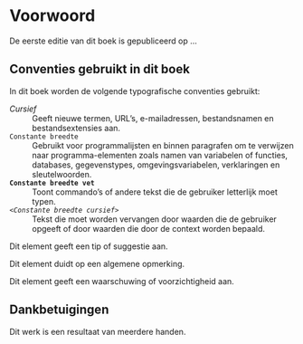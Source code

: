 # Voorwoord {.unnumbered}

De eerste editie van dit boek is gepubliceerd op ... 

## Conventies gebruikt in dit boek

In dit boek worden de volgende typografische conventies gebruikt:


*Cursief*
: Geeft nieuwe termen, URL's, e-mailadressen, bestandsnamen en bestandsextensies aan.


`Constante breedte`
: Gebruikt voor programmalijsten en binnen paragrafen om te verwijzen naar programma-elementen zoals namen van variabelen of functies, databases, gegevenstypes, omgevingsvariabelen, verklaringen en sleutelwoorden.


**`Constante breedte vet`**
: Toont commando's of andere tekst die de gebruiker letterlijk moet typen.


*`<Constante breedte cursief>`*
: Tekst die moet worden vervangen door waarden die de gebruiker opgeeft of door waarden die door de context worden bepaald.


::: {.callout-tip}
Dit element geeft een tip of suggestie aan.
:::

::: {.callout-note}
Dit element duidt op een algemene opmerking.
:::

::: {.callout-caution}
Dit element geeft een waarschuwing of voorzichtigheid aan.
:::

## Dankbetuigingen

Dit werk is een resultaat van meerdere handen.

<!--
This work is the product of many years of fruitful discussions and collaborations with, and assistance from many people around the world. I'd like to thank a few of them.
-->
